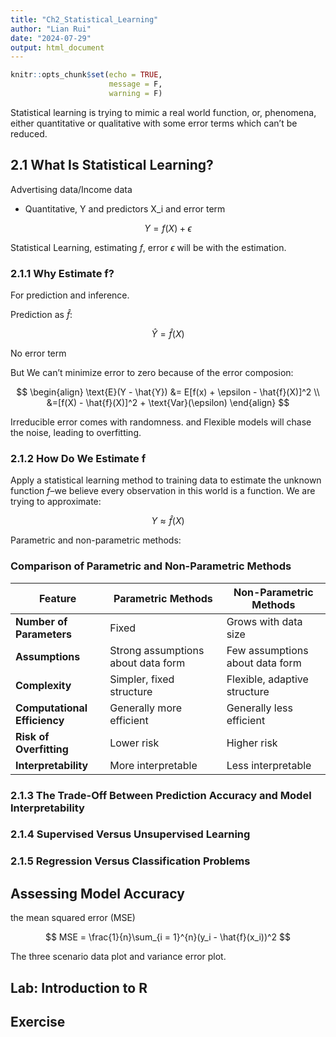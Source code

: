 ```yaml
---
title: "Ch2_Statistical_Learning"
author: "Lian Rui"
date: "2024-07-29"
output: html_document
---
```


```r
knitr::opts_chunk$set(echo = TRUE,
                      message = F,
                      warning = F)
```

Statistical learning is trying to mimic a real world function, or, phenomena, either quantitative or qualitative with some error terms which can't be reduced. 

## 2.1 What Is Statistical Learning? 

Advertising data/Income data

- Quantitative, Y and predictors X_i and error term

$$
Y = f(X) + \epsilon
$$

Statistical Learning, estimating $f$, error $\epsilon$ will be with the estimation. 

### 2.1.1 Why Estimate f?

For prediction and inference. 

Prediction as $\hat{f}$: 

$$
\hat{Y} = \hat{f}(X)
$$

No error term

But We can't minimize error to zero because of the error composion: 

$$
\begin{align}
\text{E}(Y - \hat{Y}) &= E[f(x) + \epsilon - \hat{f}(X)]^2 \\
&=[f(X) - \hat{f}(X)]^2 + \text{Var}(\epsilon)
\end{align}
$$

Irreducible error comes with randomness. and Flexible models will chase the noise, leading to overfitting. 

### 2.1.2 How Do We Estimate f

Apply a statistical learning method to training data to estimate the unknown function $f$--we believe every observation in this world is a function. We are trying to approximate: 

$$
Y \approx \hat{f}(X)
$$

Parametric and non-parametric methods: 

### Comparison of Parametric and Non-Parametric Methods

| Feature                      | Parametric Methods                  | Non-Parametric Methods          |
|------------------------------|-------------------------------------|---------------------------------|
| **Number of Parameters**     | Fixed                               | Grows with data size            |
| **Assumptions**              | Strong assumptions about data form  | Few assumptions about data form |
| **Complexity**               | Simpler, fixed structure            | Flexible, adaptive structure    |
| **Computational Efficiency** | Generally more efficient            | Generally less efficient        |
| **Risk of Overfitting**      | Lower risk                          | Higher risk                     |
| **Interpretability**         | More interpretable                  | Less interpretable              |


### 2.1.3 The Trade-Off Between Prediction Accuracy and Model Interpretability

### 2.1.4 Supervised Versus Unsupervised Learning

### 2.1.5 Regression Versus Classification Problems

## Assessing Model Accuracy

the mean squared error (MSE)

$$
MSE = \frac{1}{n}\sum_{i = 1}^{n}(y_i - \hat{f}(x_i))^2
$$

The three scenario data plot and variance error plot. 

## Lab: Introduction to R

## Exercise
